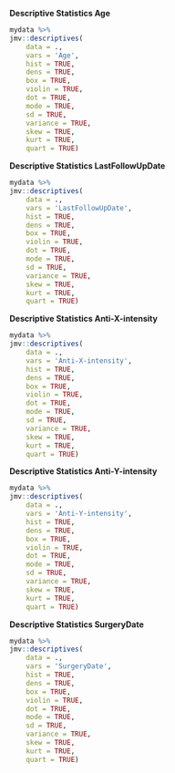 **Descriptive Statistics Age** 

```r
mydata %>% 
jmv::descriptives(
    data = .,
    vars = 'Age',
    hist = TRUE,
    dens = TRUE,
    box = TRUE,
    violin = TRUE,
    dot = TRUE,
    mode = TRUE,
    sd = TRUE,
    variance = TRUE,
    skew = TRUE,
    kurt = TRUE,
    quart = TRUE)
```

\pagebreak

**Descriptive Statistics LastFollowUpDate** 

```r
mydata %>% 
jmv::descriptives(
    data = .,
    vars = 'LastFollowUpDate',
    hist = TRUE,
    dens = TRUE,
    box = TRUE,
    violin = TRUE,
    dot = TRUE,
    mode = TRUE,
    sd = TRUE,
    variance = TRUE,
    skew = TRUE,
    kurt = TRUE,
    quart = TRUE)
```

\pagebreak

**Descriptive Statistics Anti-X-intensity** 

```r
mydata %>% 
jmv::descriptives(
    data = .,
    vars = 'Anti-X-intensity',
    hist = TRUE,
    dens = TRUE,
    box = TRUE,
    violin = TRUE,
    dot = TRUE,
    mode = TRUE,
    sd = TRUE,
    variance = TRUE,
    skew = TRUE,
    kurt = TRUE,
    quart = TRUE)
```

\pagebreak

**Descriptive Statistics Anti-Y-intensity** 

```r
mydata %>% 
jmv::descriptives(
    data = .,
    vars = 'Anti-Y-intensity',
    hist = TRUE,
    dens = TRUE,
    box = TRUE,
    violin = TRUE,
    dot = TRUE,
    mode = TRUE,
    sd = TRUE,
    variance = TRUE,
    skew = TRUE,
    kurt = TRUE,
    quart = TRUE)
```

\pagebreak

**Descriptive Statistics SurgeryDate** 

```r
mydata %>% 
jmv::descriptives(
    data = .,
    vars = 'SurgeryDate',
    hist = TRUE,
    dens = TRUE,
    box = TRUE,
    violin = TRUE,
    dot = TRUE,
    mode = TRUE,
    sd = TRUE,
    variance = TRUE,
    skew = TRUE,
    kurt = TRUE,
    quart = TRUE)
```

\pagebreak

